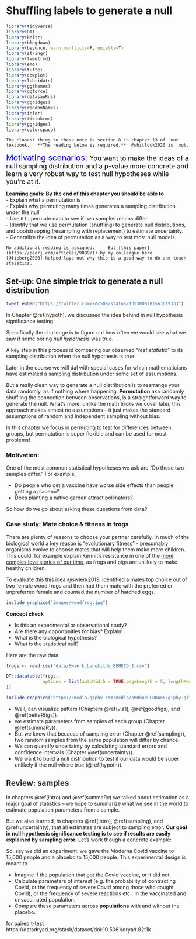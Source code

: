 # Shuffling labels to generate a null {#perm1}   

```r
library(tidyverse)
library(DT)
library(knitr)
library(blogdown)
library(beyonce, warn.conflicts=F, quietly=T)
library(stringr)
library(tweetrmd)
library(emo)
library(tufte)
library(cowplot)
library(lubridate)
library(ggthemes)
library(ggforce)
library(datasauRus)
library(ggridges)
library(randomNames)
library(infer)
library(tiktokrmd)
library(ggridges)
library(colorspace)
```



```block2
The closest thing to these note is section 8 in chapter 13 of  our textbook.   **The reading below is required,**  @whitlock2020 is  not.    
```



<span style="color: Blue;font-size:22px;">   Motivating scenarios:  </span>  <span style="color: Black;font-size:18px;">   You want to make the ideas of a null sampling distribution and a p-value more concrete  and learn a very robust way to test null hypotheses while you're at it. </span> 

**Learning goals: By the end of this chapter you should be able to**   
- Explain what a permutation is   
- Explain why permuting many times generates a sampling distribution under the null   
- Use `R` to permute data to see if two samples means differ.   
- Identify that we use permutation (shuffling) to generate null distributions, and bootstrapping (resampling with replacement) to estimate uncertainty.  
- Generalize the idea of permutation as a way to test most null models.    




```block2
No additional reading is assigned.     But [this paper](https://peerj.com/articles/9089/)) by my colleague here [@fieberg2020] helped lays out why this is a good way to do and teach staistics.   
```


## Set-up: One simple trick to generate a null distribution


```r
tweet_embed("https://twitter.com/kdc509/status/1353808281563619333")
```


In Chapter \@ref(hypoth), we discussed the idea behind in null hypothesis significance testing.  

Specifically the challenge is to figure out how often we would see what we saw if some boring *null hypothesis* was true.  

A key step in this process id comparing our observed "*test statistic*" to its sampling distribution when the null hypothesis is true. 

Later in the course we will dal with special cases for which mathematicians have estimated a sampling distribution under some set of assumptions.  

But a really clean way to generate a null distribution is to rearrange your data randomly, as if nothing where happening. **Permutation** aka randomly shuffling the connection between observations, is a straightforward way to generate the null. What's more, unlike the math tricks we cover later, this approach makes almost no assumptions -- it just makes the standard assumptions of random and independent sampling  without bias.  

In this chapter we focus in permuting to test for differences between groups, but permutation is super flexible and can be used for most problems!


### Motivation:  

One of the most common statistical hypotheses we ask are "Do these two samples differ." For example,   

- Do people who get a vaccine have worse side effects than people getting a placebo?   
- Does planting a native garden attract pollinators?   

So how do we go about asking these questions from data?  

### Case study: Mate choice & fitness in frogs  

There are plenty of reasons to choose your partner carefully. In much of the biological world  a key reason is "evolutionary fitness" - presumably organisms evolve to choose mates that will help them make more children. This could, for example explain Kermit's resistance in one of the [more complex love stories of our time](https://www.insider.com/miss-piggy-and-kermit-relationship-timeline-2018-12), as frogs and pigs are unlikely to make healthy children.   

To evaluate this this idea @swierk2019, identified a males top choice out of two female wood frogs and then had them mate with the preferred or unpreferred female and counted the number of hatched eggs. 


```r
include_graphics("images/woodfrog.jpg")
```

**Concept check**   

- Is this an experimental or observational study?       
- Are there any opportunities for bias? Explain!   
- What is the biological hypothesis?   
- What is the statistical null?   

Here are the raw data   

```r
frogs <- read.csv("data/Swierk_Langkilde_BEHECO_1.csv")

DT::datatable(frogs,
              options = list(autoWidth = TRUE,pageLength = 5, lengthMenu = c(5, 25, 50)
))
```

```r
include_graphics("https://media.giphy.com/media/pRHkn0CC08Wn6/giphy.gif")
```      

- Well, can visualize patters (Chapters \@ref(viz1), \@ref(goodfigs), and  \@ref(betteRfigs)).  
- we estimate parameters from samples of each group (Chapter \@ref(summaRy)).      
- But we know that because of sampling error (Chapter \@ref(sampling)), two random samples from the same population will differ by chance.      
- We can quantify uncertainty by calculating standard errors and confidence intervals (Chapter \@ref(uncertainty)).   
- We want to build a null distribution to test if our data would be super unlikely if the null where true (\@ref(hypoth)).    

## Review: samples  


In chapters \@ref(intro) and  \@ref(summaRy) we talked about estimation as a major goal of statistics -- we hope to summarize what we see in the world to estimate population parameters from a sample.     

But we also learned, in chapters \@ref(intro), \@ref(sampling), and \@ref(uncertainty), that all estimates are subject to sampling error. **Our goal in null hypothesis significance testing is to see if results are easily explained by sampling error.** Let's work though a concrete example: 

So, say we did an experiment: we gave the Moderna Covid vaccine to 15,000 people and a placebo to 15,000 people. This experimental design is meant to  

- Imagine if the population that got the Covid vaccine, or it did not.   
- Calculate parameters of interest (e.g. the probability of contracting Covid, or the frequency of severe Covid among those who caught Covid), or the frequency of severe reactions etc.. in the vaccinated and unvaccinated population.   
- Compare these parameters across **populations** with and without the placebo.    


for paired t-test
https://datadryad.org/stash/dataset/doi:10.5061/dryad.82t1k
